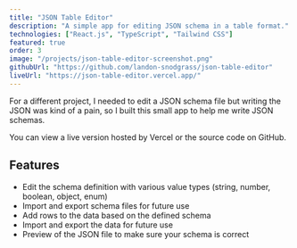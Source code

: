 ```yaml
---
title: "JSON Table Editor"
description: "A simple app for editing JSON schema in a table format."
technologies: ["React.js", "TypeScript", "Tailwind CSS"]
featured: true
order: 3
image: "/projects/json-table-editor-screenshot.png"
githubUrl: "https://github.com/landon-snodgrass/json-table-editor"
liveUrl: "https://json-table-editor.vercel.app/"
---
```


For a different project, I needed to edit a JSON schema file but writing the JSON was kind of a pain, so I built this small app to help me write JSON schemas.

You can view a live version hosted by Vercel or the source code on GitHub.

## Features
- Edit the schema definition with various value types (string, number, boolean, object, enum)
- Import and export schema files for future use
- Add rows to the data based on the defined schema
- Import and export the data for future use
- Preview of the JSON file to make sure your schema is correct